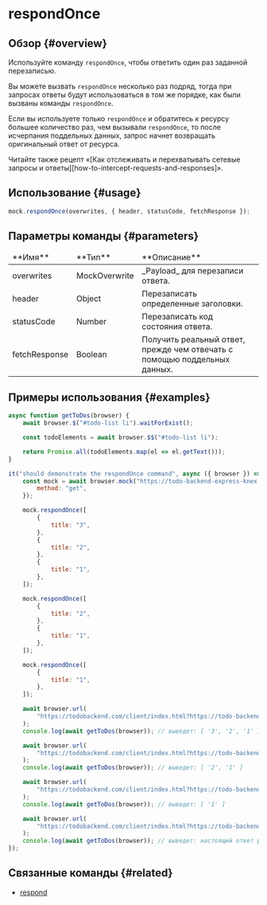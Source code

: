 
# respondOnce

## Обзор {#overview}

Используйте команду `respondOnce`, чтобы ответить один раз заданной перезаписью.

Вы можете вызвать `respondOnce` несколько раз подряд, тогда при запросах ответы будут использоваться в том же порядке, как были вызваны команды `respondOnce`.

Если вы используете только `respondOnce` и обратитесь к ресурсу большее количество раз, чем вызывали `respondOnce`, то после исчерпания поддельных данных, запрос начнет возвращать оригинальный ответ от ресурса.

<Admonition type="info">
    Читайте также рецепт «[Как отслеживать и перехватывать сетевые запросы и
    ответы][how-to-intercept-requests-and-responses]».
</Admonition>

## Использование {#usage}

```javascript
mock.respondOnce(overwrites, { header, statusCode, fetchResponse });
```

## Параметры команды {#parameters}

<table>
<thead>
<tr><td>**Имя**</td><td>**Тип**</td><td>**Описание**</td></tr>
</thead>
<tbody>
<tr><td>overwrites</td><td>MockOverwrite</td><td>_Payload_ для перезаписи ответа.</td></tr>
<tr><td>header</td><td>Object</td><td>Перезаписать определенные заголовки.</td></tr>
<tr><td>statusCode</td><td>Number</td><td>Перезаписать код состояния ответа.</td></tr>
<tr><td>fetchResponse</td><td>Boolean</td><td>Получить реальный ответ, прежде чем отвечать с помощью поддельных данных.</td></tr>

</tbody>
</table>

## Примеры использования {#examples}

```javascript
async function getToDos(browser) {
    await browser.$("#todo-list li").waitForExist();

    const todoElements = await browser.$$("#todo-list li");

    return Promise.all(todoElements.map(el => el.getText()));
}

it("should demonstrate the respondOnce command", async ({ browser }) => {
    const mock = await browser.mock("https://todo-backend-express-knex.herokuapp.com/", {
        method: "get",
    });

    mock.respondOnce([
        {
            title: "3",
        },
        {
            title: "2",
        },
        {
            title: "1",
        },
    ]);

    mock.respondOnce([
        {
            title: "2",
        },
        {
            title: "1",
        },
    ]);

    mock.respondOnce([
        {
            title: "1",
        },
    ]);

    await browser.url(
        "https://todobackend.com/client/index.html?https://todo-backend-express-knex.herokuapp.com/",
    );
    console.log(await getToDos(browser)); // выведет: [ '3', '2', '1' ]

    await browser.url(
        "https://todobackend.com/client/index.html?https://todo-backend-express-knex.herokuapp.com/",
    );
    console.log(await getToDos(browser)); // выведет: [ '2', '1' ]

    await browser.url(
        "https://todobackend.com/client/index.html?https://todo-backend-express-knex.herokuapp.com/",
    );
    console.log(await getToDos(browser)); // выведет: [ '1' ]

    await browser.url(
        "https://todobackend.com/client/index.html?https://todo-backend-express-knex.herokuapp.com/",
    );
    console.log(await getToDos(browser)); // выведет: настоящий ответ ресурса
});
```

## Связанные команды {#related}

-   [respond](./respond)

[how-to-intercept-requests-and-responses]: ../../guides/how-to-intercept-requests-and-responses
